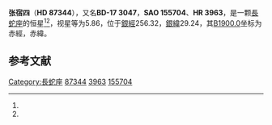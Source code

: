 {{Starbox begin
| name = HD 87344
}}
{{Starbox observe
| epoch = [[J2000.0|J2000.0]]
| constell = [[長蛇座|長蛇座]]<ref name=SIMBAD>{{cite web
 | url=http://simbad.u-strasbg.fr/simbad/sim-id?Ident=HR+3963
 | title =Pulsating variable Star
 | publisher=Centre de Données astronomiques de Strasbourg
 | work=SIMBAD
 | accessdate=2012-07-13}}</ref><ref name=DATA>{{cite web
 | url=http://vizier.u-strasbg.fr/viz-bin/VizieR-5?-out.add=.&-source=5050&-corr=PK=HR&-out.max=9999&HR=3963
 | title =VizieR Detailed Page
 | accessdate=2012-07-13}}</ref>
| 星官 = [[张_(星官)|张]]
| ra = {{RA|10|4|2.9}}<ref name=SIMBAD /><ref name=DATA />
| dec = {{DEC|-18|6|6}}<ref name=SIMBAD /><ref name=DATA />
| appmag_v = 5.86<ref name=SIMBAD /><ref name=DATA />
}}
{{Starbox character
| class = A0V<ref name=SIMBAD /><ref name=DATA />
| b-v = -0.06<ref name=SIMBAD /><ref name=DATA />
| u-b = <ref name=SIMBAD /><ref name=DATA />
| r-i = <ref name=SIMBAD /><ref name=DATA />
| variable = 
}}
{{Starbox astrometry
| radial_v = 
| prop_mo_ra = 19
| parallax = 
| p_error = 
}}
{{Starbox catalog
| names =BD-17 3047，[[SAO星表|SAO]] 155704，[[HD星表|HD]] 87344，[[HR星表|HR]] 3963}}
{{Starbox reference |Simbad=HR+3963}}
{{Starbox end}}

'''张宿四'''（'''HD 87344'''），又名'''BD-17 3047'''，'''SAO 155704'''、'''HR 3963'''，是一颗[[長蛇座|長蛇座]]的恒星<ref name=SIMBAD /><ref name=DATA />，视星等为5.86，位于[[銀道座標系|銀經]]256.32，[[銀道座標系|銀緯]]29.24，其[[B1900.0|B1900.0]]坐标为赤經{{RA|9|59|16.9}}，赤緯{{DEC|-17|29.24|2}}。

== 参考文献 ==
{{reflist}}

{{star-stub}}
{{星官|张宿|6|5}}

[[Category:長蛇座|Category:長蛇座]]
[[Category:HD和HDE天體|87344]]
[[Category:HR天體|3963]]
[[Category:SAO天體|155704]]